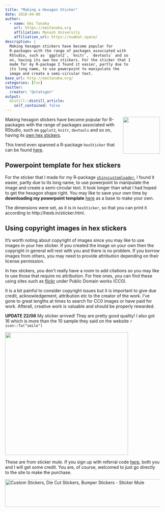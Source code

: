 ```yaml
---
title: "Making a Hexagon Sticker"
date: 2018-04-06
author:
  - name: Emi Tanaka
    url: https://emitanaka.org
    affiliation: Monash University
    affiliation_url: https://numbat.space/
description: |
  Making hexagon stickers have become popular for
  R-packages with the range of packages associated with
  RStudio, such as `ggplot2`, `knitr`, `devtools` and so
  on, having its own hex stickers. For the sticker that I
  made for my R-package I found it easier, partly due to
  its long name, to use powerpoint to manipulate the
  image and create a semi-circular text. 
base_url: http://emitanaka.org/
categories: [fun]
twitter:
  creator: "@statsgen"
output:
  distill::distill_article:
    self_contained: false
---
```


<img src="https://user-images.githubusercontent.com/7620319/38168572-71e4543e-3593-11e8-9487-9c6c484b896a.png" height="120px" style="width:120px!important" align="right" />
Making hexagon stickers have become popular for R-packages with the range of packages associated with RStudio, such as `ggplot2`, `knitr`, `devtools` and so on, having its [own hex stickers](https://www.rstudio.com/products/rpackages/).

This trend even spanned a R-package `hexSticker` that can be found [here](https://github.com/GuangchuangYu/hexSticker).

## Powerpoint template for hex stickers

For the sticker that I made for my R-package [`shinycustomloader`](https://github.com/emitanaka/shinycustomloader), I found it easier, partly due to its long name, to use powerpoint to manipulate the image and create a semi-circular text. It took longer than what I had hoped to get the hexagon shape right. You may like to save your own time by **downloading my powerpoint template** [here](hexsticker.pptx) as a base to make your own.

The dimensions were set, as it is in `hexSticker`, so that you can print it according to http://hexb.in/sticker.html.

## Using copyright images in hex stickers

It's worth noting about copyright of images since you may like to use images in your hex sticker. If you created the image on your own then the copyright in general will rest with you and there is no problem. If you borrow images from others, you may need to provide attribution depending on their license permission.

In hex stickers, you don't really have a room to add citations so you may like to use those that require no attribution. For free ones, you can find these using sites such as [flickr](https://www.flickr.com/creativecommons/) under Public Domain works (CC0).  

It is a bit painful to consider copyright issues but it is important to give due credit, acknowledgement, attribution etc to the creator of the work. I've gone to great lengths at times to search for CC0 images or have paid for work. Afterall, creative work is valuable and should be properly rewarded.

**UPDATE 22/06** My sticker arrived! They are pretty good quality! I also got 16 which is more than the 10 sample they said on the website `r icon::fa("smile")`

<img src="hexsticker.gif" width="400px"/>

These are from sticker mule. If you sign up with referral code [here](https://www.stickermule.com/au/unlock?ref_id=9651301701), both you and I will get some credit. You are, of course, welcomed to just go directly to the site to make the purchase.

<a href="https://www.stickermule.com/au/unlock?ref_id=9651301701&utm_content=728x90&utm_medium=embed&utm_source=invite" target="_blank"><img alt="Custom Stickers, Die Cut Stickers, Bumper Stickers - Sticker Mule" border="0" height="90" src="https://res.cloudinary.com/print-bear/image/upload/v1531752798/banners/stickermule-invite-friends-large.jpg" width="728" /></a>
